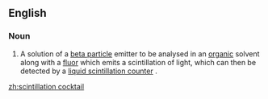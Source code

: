 ==English==

===Noun===
{{en-noun|head=[[scintillation]] [[cocktail]]}}

# {{context|analytical chemistry|chemistry|lang=en}} A solution of a [[beta particle]] emitter to be analysed in an [[organic]] solvent along with a [[fluor]] which emits a scintillation of light, which can then be detected by a [[liquid scintillation counter]] .

[[zh:scintillation cocktail]]